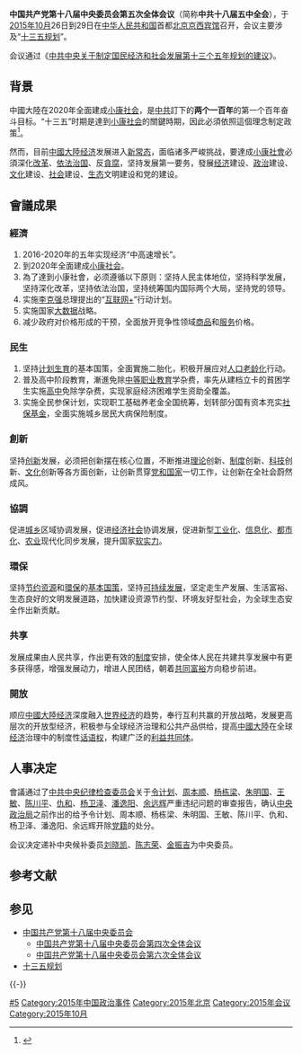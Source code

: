 {{多個問題|
{{refimprove|time=2017-02-26T10:48:29+00:00}}
{{expand|time=2015-10-27T02:47:51+00:00}}
}}
{{Infobox recurring event
|事件名称   = 中国共产党第十八届中央委员会<br>第五次全体会议
|图像       = [[File:北京京西賓館_2010.jpg|250px]]
|图像说明   = 京西宾馆全景
|又名       = 中共十八届五中全会
|主持人     = [[中国共产党中央委员会总书记|中共中央总书记]]：[[习近平|习近平]]
|参与者     = [[中国共产党第十八届中央委员会委员列表|中共中央委员]]：199人<br>[[中国共产党第十八届中央委员会候补委员列表|中共中央候补委员]]：156人
|主要內容   = 
|地点       = {{CHN}}[[北京市|北京市]][[京西宾馆|京西宾馆]]
|日期       = {{start date|2015|10|26}} — 10月29日
|网站       = 
}}
{{wikisourcehas|中国共产党第十八届中央委员会第五次全体会议公报|中共中央关于制定国民经济和社会发展第十三个五年规划的建议|关于《中共中央关于制定国民经济和社会发展第十三个五年规划的建议》的说明}}
'''中国共产党第十八届中央委员会第五次全体会议'''（简称'''中共十八届五中全会'''），于[[2015年10月|2015年10月]]26日到29日在[[中华人民共和国|中华人民共和国]]首都[[北京|北京]][[京西宾馆|京西宾馆]]召开，会议主要涉及“[[十三五规划|十三五规划]]”。

会议通过《[[s:中共中央关于制定国民经济和社会发展第十三个五年规划的建议|中共中央关于制定国民经济和社会发展第十三个五年规划的建议]]》。

==背景==
中國大陸在2020年全面建成[[小康|小康社会]]，是[[中国共产党|中共]]訂下的'''两个一百年'''的第一个百年奋斗目标。“十三五”时期是達到[[小康社会|小康社会]]的關鍵時期，因此必須依照這個理念制定政策<ref>{{Cite web|url=http://news.ifeng.com/a/20150720/44206060_0.shtml|title=十八届五中全会将于10月召开 研究十三五规划|accessdate=2017-08-29|author=|date=2015-07-20|work=|publisher=凤凰网|archive-date=2019-05-01|archive-url=https://web.archive.org/web/20190501151424/http://news.ifeng.com/a/20150720/44206060_0.shtml|dead-url=no}}</ref>。

然而，目前[[中华人民共和国经济|中國大陸经济]]发展进入[[新常态|新常态]]，面临诸多严峻挑战，要達成[[小康|小康社會]]必須深化[[改革|改革]]、[[以法而治|依法治国]]、反[[贪污|貪腐]]，坚持发展第一要务，發展[[经济|经济]]建设、[[政治|政治]]建设、[[文化|文化]]建设、[[社会|社会]]建设、[[生态|生态]]文明建设和党的建设。

==會議成果==
===經濟===
#2016-2020年的五年实现经济“中高速增长”。
#到2020年全面建成[[小康社会|小康社会]]。
#為了達到小康社會，必须遵循以下原则：坚持人民主体地位，坚持科学发展，坚持深化改革，坚持依法治国，坚持统筹国内国际两个大局，坚持党的领导。
#实施[[李克强|李克强]]总理提出的“[[互联网+|互联网+]]”行动计划。
#实施国家[[大數據|大数据]]战略。
#减少政府对价格形成的干预，全面放开竞争性领域[[商品|商品]]和[[服务|服务]]价格。
===民生===
#坚持[[中华人民共和国计划生育|计划生育]]的基本国策，全面實施二胎化，积极开展应对[[人口老龄化|人口老龄化]]行动。
#普及高中阶段教育，漸進免除[[中等职业教育|中等职业教育]]学杂费，率先从建档立卡的貧困学生实施[[高級中學|高中]]免除学杂费，实现家庭经济困难学生资助全覆盖。
#实施全民参保计划，实现职工基础养老金全国统筹，划转部分国有资本充实[[社保基金|社保基金]]，全面实施城乡居民大病保险制度。

===創新===
坚持[[创新|创新]]发展，必须把创新摆在核心位置，不断推进[[理論|理论]]创新、[[制度|制度]]创新、[[技术|科技]]创新、[[文化|文化]]创新等各方面创新，让创新贯穿[[黨國體制|党和国家]]一切工作，让创新在全社会蔚然成风。
===協調===
促进[[城乡|城乡]]区域协调发展，促进[[经济|经济]][[社会|社会]]协调发展，促进新型[[工业化|工业化]]、[[信息化|信息化]]、[[都市化|都市化]]、[[农业|农业]]现代化同步发展，提升国家[[软实力|软实力]]。
===環保===
坚持[[节约资源|节约资源]]和[[環保|環保]]的[[基本国策|基本国策]]，坚持[[可持续发展|可持续发展]]，坚定走生产发展、生活富裕、生态良好的文明发展道路，加快建设资源节约型、环境友好型社会，为全球生态安全作出新贡献。
===共享===
发展成果由人民共享，作出更有效的[[制度|制度]]安排，使全体人民在共建共享发展中有更多获得感，增强发展动力，增进人民团结，朝着[[共同富裕|共同富裕]]方向稳步前进。
===開放===
顺应[[中國大陸|中國大陸]][[经济|经济]]深度融入[[世界经济|世界经济]]的趋势，奉行互利共赢的开放战略，发展更高层次的开放型经济，积极参与全球经济治理和公共产品供给，提高[[中國大陸|中國大陸]]在全球[[经济|经济]]治理中的制度性[[话语权|话语权]]，构建广泛的[[利益共同体|利益共同体]]。

== 人事决定 ==
會議通过了[[中国共产党中央纪律检查委员会|中共中央纪律检查委员会]]关于[[令计划|令计划]]、[[周本顺|周本顺]]、[[杨栋梁_(1954年)|杨栋梁]]、[[朱明国|朱明国]]、[[王敏_(1956年)|王敏]]、[[陈川平|陈川平]]、[[仇和|仇和]]、[[杨卫泽|杨卫泽]]、[[潘逸阳|潘逸阳]]、[[余远辉|余远辉]]严重违纪问题的审查报告，确认[[中国共产党中央政治局|中央政治局]]之前作出的给予令计划、周本顺、杨栋梁、朱明国、王敏、陈川平、仇和、杨卫泽、潘逸阳、余远辉开除[[党籍|党籍]]的处分。

会议决定递补中央候补委员[[刘晓凯|刘晓凯]]、[[陈志荣_(1957年)|陈志荣]]、[[金振吉|金振吉]]为中央委员。

==参考文献==
{{reflist}}

== 参见 ==
{{Portal box|中国共产党|中华人民共和国|政治}}
* [[中国共产党第十八届中央委员会|中国共产党第十八届中央委员会]]
** [[中国共产党第十八届中央委员会第四次全体会议|中国共产党第十八届中央委员会第四次全体会议]]
** [[中国共产党第十八届中央委员会第六次全体会议|中国共产党第十八届中央委员会第六次全体会议]]
* [[十三五规划|十三五规划]]

{{-}}
{{中国共产党的重要会议}}

[[Category:中国共产党第十八届中央委员会全体会议|#5]]
[[Category:2015年中国政治事件|Category:2015年中国政治事件]]
[[Category:2015年北京|Category:2015年北京]]
[[Category:2015年会议|Category:2015年会议]]
[[Category:2015年10月|Category:2015年10月]]
